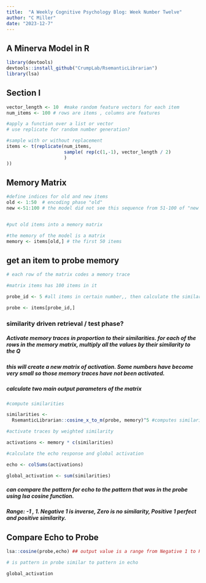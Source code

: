 ```yaml
---
title:  "A Weekly Cognitive Psychology Blog: Week Number Twelve"
author: "C Miller"
date: "2023-12-7"
---
```


## A Minerva Model in R

```r
library(devtools)
devtools::install_github("CrumpLab/RsemanticLibrarian")
library(lsa)
```

## Section I

```r

vector_length <- 10  #make random feature vectors for each item
num_items <- 100 # rows are items , columns are features

```

```r

#apply a function over a list or vector 
# use replicate for random number generation?

#sample with or without replacement
items <- t(replicate(num_items,
                     sample( rep(c(1,-1), vector_length / 2)
                     )
))

```

## Memory Matrix

```r
#define indices for old and new items
old <- 1:50  # encoding phase "old"
new <-51:100 # the model did not see this sequence from 51-100 of "new items"


#put old items into a memory matrix

#the memory of the model is a matrix
memory <- items[old,] # the first 50 items

```

## get an item to probe memory

```r
# each row of the matrix codes a memory trace

#matrix items has 100 items in it

probe_id <- 5 #all items in certain number,, then calculate the similarity to "memory"

probe <- items[probe_id,]

```

### similarity driven retrieval / test phase?


##### Activate memory traces in proportion to their similarities. for each of the rows in the memory matrix, multiply all the values by their similarity to the Q

##### this will create a new matrix of activation. Some numbers have become very small so those memory traces have not been activated.

##### calculate two main output parameters of the matrix

```r

#compute similarities

similarities <-
  RsemanticLibrarian::cosine_x_to_m(probe, memory)^5 #computes similarity between one vector and multiple vectors in a matrix

#activate traces by weighted similarity

activations <- memory * c(similarities)

#calculate the echo response and global activation

echo <- colSums(activations)

global_activation <- sum(similarities)

```


##### can compare the pattern for echo to the pattern that was in the probe using lsa cosine function.
##### Range: -1  , 1. Negative 1 is inverse, Zero is no similarity, Positive 1 perfect and positive similarity.


## Compare Echo to Probe


```r

lsa::cosine(probe,echo) ## output value is a range from Negative 1 to Positive 1

# is pattern in probe similar to pattern in echo

global_activation


```









